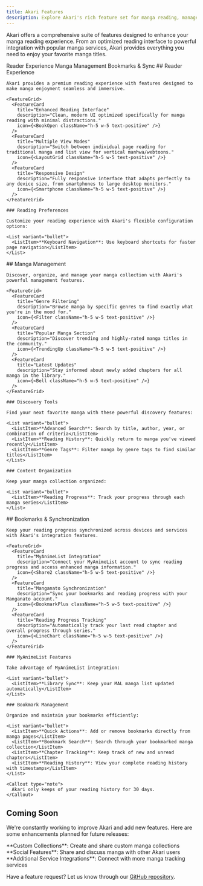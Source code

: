 ```yaml
---
title: Akari Features
description: Explore Akari's rich feature set for manga reading, management, and synchronization
---
```


Akari offers a comprehensive suite of features designed to enhance your manga reading experience. From an optimized reading interface to powerful integration with popular manga services, Akari provides everything you need to enjoy your favorite manga titles.

<Tabs defaultTab="reader">
  <TabList>
    <TabTrigger id="reader">Reader Experience</TabTrigger>
    <TabTrigger id="management">Manga Management</TabTrigger>
    <TabTrigger id="sync">Bookmarks & Sync</TabTrigger>
  </TabList>

  <TabContent id="reader">
    ## Reader Experience

    Akari provides a premium reading experience with features designed to make manga enjoyment seamless and immersive.

    <FeatureGrid>
      <FeatureCard
        title="Enhanced Reading Interface"
        description="Clean, modern UI optimized specifically for manga reading with minimal distractions."
        icon={<BookOpen className="h-5 w-5 text-positive" />}
      />
      <FeatureCard
        title="Multiple View Modes"
        description="Switch between individual page reading for traditional manga and list view for vertical manhwa/webtoons."
        icon={<LayoutGrid className="h-5 w-5 text-positive" />}
      />
      <FeatureCard
        title="Responsive Design"
        description="Fully responsive interface that adapts perfectly to any device size, from smartphones to large desktop monitors."
        icon={<Smartphone className="h-5 w-5 text-positive" />}
      />
    </FeatureGrid>

    ### Reading Preferences

    Customize your reading experience with Akari's flexible configuration options:

    <List variant="bullet">
      <ListItem>**Keyboard Navigation**: Use keyboard shortcuts for faster page navigation</ListItem>
    </List>

  </TabContent>

  <TabContent id="management">
    ## Manga Management

    Discover, organize, and manage your manga collection with Akari's powerful management features.

    <FeatureGrid>
      <FeatureCard
        title="Genre Filtering"
        description="Browse manga by specific genres to find exactly what you're in the mood for."
        icon={<Filter className="h-5 w-5 text-positive" />}
      />
      <FeatureCard
        title="Popular Manga Section"
        description="Discover trending and highly-rated manga titles in the community."
        icon={<TrendingUp className="h-5 w-5 text-positive" />}
      />
      <FeatureCard
        title="Latest Updates"
        description="Stay informed about newly added chapters for all manga in the library."
        icon={<Bell className="h-5 w-5 text-positive" />}
      />
    </FeatureGrid>

    ### Discovery Tools

    Find your next favorite manga with these powerful discovery features:

    <List variant="bullet">
      <ListItem>**Advanced Search**: Search by title, author, year, or combination of criteria</ListItem>
      <ListItem>**Reading History**: Quickly return to manga you've viewed recently</ListItem>
      <ListItem>**Genre Tags**: Filter manga by genre tags to find similar titles</ListItem>
    </List>

    ### Content Organization

    Keep your manga collection organized:

    <List variant="bullet">
      <ListItem>**Reading Progress**: Track your progress through each manga series</ListItem>
    </List>

  </TabContent>

  <TabContent id="sync">
    ## Bookmarks & Synchronization

    Keep your reading progress synchronized across devices and services with Akari's integration features.

    <FeatureGrid>
      <FeatureCard
        title="MyAnimeList Integration"
        description="Connect your MyAnimeList account to sync reading progress and access enhanced manga information."
        icon={<Share2 className="h-5 w-5 text-positive" />}
      />
      <FeatureCard
        title="Manganato Synchronization"
        description="Sync your bookmarks and reading progress with your Manganato account."
        icon={<BookmarkPlus className="h-5 w-5 text-positive" />}
      />
      <FeatureCard
        title="Reading Progress Tracking"
        description="Automatically track your last read chapter and overall progress through series."
        icon={<LineChart className="h-5 w-5 text-positive" />}
      />
    </FeatureGrid>

    ### MyAnimeList Features

    Take advantage of MyAnimeList integration:

    <List variant="bullet">
      <ListItem>**Library Sync**: Keep your MAL manga list updated automatically</ListItem>
    </List>

    ### Bookmark Management

    Organize and maintain your bookmarks efficiently:

    <List variant="bullet">
      <ListItem>**Quick Actions**: Add or remove bookmarks directly from manga pages</ListItem>
      <ListItem>**Bookmark Search**: Search through your bookmarked manga collection</ListItem>
      <ListItem>**Chapter Tracking**: Keep track of new and unread chapters</ListItem>
      <ListItem>**Reading History**: View your complete reading history with timestamps</ListItem>
    </List>

    <Callout type="note">
      Akari only keeps of your reading history for 30 days.
    </Callout>

  </TabContent>
</Tabs>

## Coming Soon

We're constantly working to improve Akari and add new features. Here are some enhancements planned for future releases:

<List variant="bullet">
    <ListItem>
        **Custom Collections**: Create and share custom manga collections
    </ListItem>
    <ListItem>
        **Social Features**: Share and discuss manga with other Akari users
    </ListItem>
    <ListItem>
        **Additional Service Integrations**: Connect with more manga tracking
        services
    </ListItem>
</List>

Have a feature request? Let us know through our [GitHub repository](https://github.com/sn0w12/Akari/issues).
